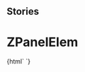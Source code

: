 
## Stories

<Meta title="Panel/ZPanelElem" component="z-panel-elem" />

  # ZPanelElem

<Preview>
  <Story name="z-panel-elem">
    {html`
      <z-panel-elem
        imgurl="${text('imgurl', 'https://staticdemomy.zanichelli.it/download/biblioteca.png')}"
        linkicon="${text('linkicon', 'aplquad-left-arrow')}"
        linklabel="${text('linklabel', 'Biblioteca')}"
        url="${text('url', 'https://biblioteca.scuola.zanichelli.it/')}"
        elemid="${text('elemid', 'elements_id')}"
      ><z-panel-elem>`}
  </Story>
</Preview>

  <Props of="z-panel-elem" />

